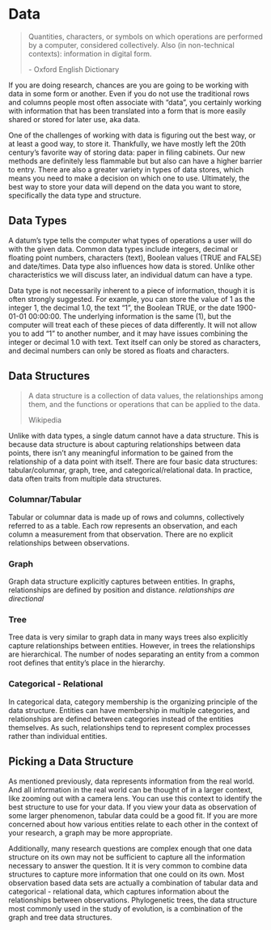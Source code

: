 # Data

> Quantities, characters, or symbols on which operations are performed by a 
> computer, considered collectively. Also (in non-technical contexts): 
> information in digital form.
>
> \- Oxford English Dictionary

If you are doing research, chances are you are going to be working with data
in some form or another. Even if you do not use the traditional rows and
columns people most often associate with "data", you certainly working with
information that has been translated into a form that is more easily shared
or stored for later use, aka data. 

One of the challenges of working with data is figuring out the best way, or at
least a good way, to store it. Thankfully, we have mostly left the 20th
century's favorite way of storing data: paper in filing cabinets. Our new
methods are definitely less flammable but but also can have a higher barrier to
entry. There are also a greater variety in types of data stores, which means you
need to make a decision on which one to use. Ultimately, the best way to store
your data will depend on the data you want to store, specifically the data type
and structure.

## Data Types

A datum's type tells the computer what types of operations a user will do with
the given data. Common data types include integers, decimal or floating point
numbers, characters (text), Boolean values (TRUE and FALSE) and date/times. Data
type also influences how data is stored. Unlike other characteristics we will
discuss later, an individual datum can have a type.

Data type is not necessarily inherent to a piece of information, though it is
often strongly suggested. For example, you can store the value of 1 as the
integer 1, the decimal 1.0, the text "1", the Boolean TRUE, or the date
1900-01-01 00:00:00. The underlying information is the same (1), but the
computer will treat each of these pieces of data differently. It will not allow
you to add "1" to another number, and it may have issues combining the integer
or decimal 1.0 with text. Text itself can only be stored as characters, and
decimal numbers can only be stored as floats and characters.

## Data Structures

> A data structure is a collection of data values, the relationships among them,
> and the functions or operations that can be applied to the data.
>
> Wikipedia

Unlike with data types, a single datum cannot have a data structure. This is
because data structure is about capturing relationships between data points,
there isn't any meaningful information to be gained from the relationship of a
data point with itself. There are four basic data structures: tabular/columnar,
graph, tree, and categorical/relational data. In practice, data often traits
from multiple data structures.

### Columnar/Tabular

Tabular or columnar data is made up of rows and columns, collectively referred
to as a table. Each row represents an observation, and each column a measurement
from that observation. There are no explicit relationships between observations.

### Graph

Graph data structure explicitly captures between entities. In graphs, 
relationships are defined by position and distance. *relationships are directional*

### Tree 

Tree data is very similar to graph data in many ways trees also explicitly
capture relationships between entities. However, in trees the relationships
are hierarchical. The number of nodes separating an entity from a common root
defines that entity's place in the hierarchy.

### Categorical - Relational 

In categorical data, category membership is the organizing principle of the 
data structure. Entities can have membership in multiple categories, and
relationships are defined between categories instead of the entities themselves.
As such, relationships tend to represent complex processes rather than
individual entities.

## Picking a Data Structure

As mentioned previously, data represents information from the real world. And
all information in the real world can be thought of in a larger context, like
zooming out with a camera lens. You can use this context to identify the best
structure to use for your data. If you view your data as observation of some
larger phenomenon, tabular data could be a good fit. If you are more concerned
about how various entities relate to each other in the context of your research,
a graph may be more appropriate.

Additionally, many research questions are complex enough that one data structure
on its own may not be sufficient to capture all the information necessary to
answer the question. It it is very common to combine data structures to capture
more information that one could on its own. Most observation based data sets are
actually a combination of tabular data and categorical - relational data, which
captures information about the relationships between observations. Phylogenetic
trees, the data structure most commonly used in the study of evolution, is a
combination of the graph and tree data structures.

